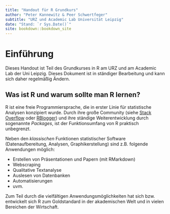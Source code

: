 ```yaml
--- 
title: "Handout für R Grundkurs"
author: "Peter Kannewitz & Peer Schwertfeger"
subtitle: "URZ und Academic Lab Universität Leipzig"
date: "Stand: `r Sys.Date()`"
site: bookdown::bookdown_site
---
```


# Einführung

Dieses Handout ist Teil des Grundkurses in R am URZ und am Academic Lab der Uni Leipzig. Dieses Dokument ist in ständiger Bearbeitung und kann sich daher regelmäßig Ändern. 

## Was ist R und warum sollte man R lernen?

R ist eine freie Programmiersprache, die in erster Linie für statistische Analysen konzipiert wurde. Durch ihre große Community (siehe [Stack Overflow](https://stackoverflow.com/questions) oder [RBlogger](https://www.r-bloggers.com)) und ihre ständige Weiterentwicklung durch sogenannte *Packages*, ist der Funktionsumfang von R praktisch unbegrenzt.

Neben den *klassischen* Funktionen statistischer Software (Datenaufbereitung, Analysen, Graphikerstellung) sind z.B. folgende Anwendungen möglich:

- Erstellen von Präsentationen und Papern (mit RMarkdown)
- Webscraping
- Qualitative Textanalyse
- Auslesen von Datenbanken
- Automatisierungen
- uvm.

Zum Teil durch die vielfältigen Anwendungsmöglichkeiten hat sich bzw. entwickelt sich
R zum Goldstandard in der akademischen Welt und in vielen Bereichen der Wirtschaft.


